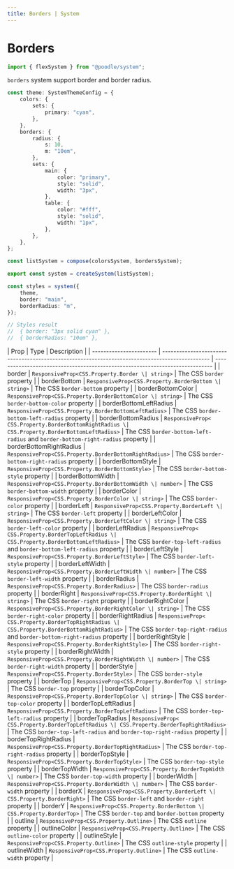 ```yaml
---
title: Borders | System
---
```


# Borders

```ts
import { flexSystem } from "@poodle/system";
```

`borders` system support border and border radius.

```ts
const theme: SystemThemeConfig = {
	colors: {
		sets: {
			primary: "cyan",
		},
	},
	borders: {
		radius: {
			s: 10,
			m: "10em",
		},
		sets: {
			main: {
				color: "primary",
				style: "solid",
				width: "3px",
			},
			table: {
				color: "#fff",
				style: "solid",
				width: "1px",
			},
		},
	},
};

const listSystem = compose(colorsSystem, bordersSystem);

export const system = createSystem(listSystem);

const styles = system({
	theme,
	border: "main",
	borderRadius: "m",
});

// Styles result
//  { border: "3px solid cyan" },
//  { borderRadius: "10em" },
```

[//]: # (GetSystemProps[==BordersProps,borders.ts==])
| Prop                    | Type                                                                                            | Description                                                                   |
| ----------------------- | ----------------------------------------------------------------------------------------------- | ----------------------------------------------------------------------------- |
| border                  | `ResponsiveProp<CSS.Property.Border \| string>`                                                 | The CSS `border` property                                                     |
| borderBottom            | `ResponsiveProp<CSS.Property.BorderBottom \| string>`                                           | The CSS `border-bottom` property                                              |
| borderBottomColor       | `ResponsiveProp<CSS.Property.BorderBottomColor \| string>`                                      | The CSS `border-bottom-color` property                                        |
| borderBottomLeftRadius  | `ResponsiveProp<CSS.Property.BorderBottomLeftRadius>`                                           | The CSS `border-bottom-left-radius` property                                  |
| borderBottomRadius      | `ResponsiveProp<  CSS.Property.BorderBottomRightRadius \| CSS.Property.BorderBottomLeftRadius>` | The CSS `border-bottom-left-radius` and `border-bottom-right-radius` property |
| borderBottomRightRadius | `ResponsiveProp<CSS.Property.BorderBottomRightRadius>`                                          | The CSS `border-bottom-right-radius` property                                 |
| borderBottomStyle       | `ResponsiveProp<CSS.Property.BorderBottomStyle>`                                                | The CSS `border-bottom-style` property                                        |
| borderBottomWidth       | `ResponsiveProp<CSS.Property.BorderBottomWidth \| number>`                                      | The CSS `border-bottom-width` property                                        |
| borderColor             | `ResponsiveProp<CSS.Property.BorderColor \| string>`                                            | The CSS `border-color` property                                               |
| borderLeft              | `ResponsiveProp<CSS.Property.BorderLeft \| string>`                                             | The CSS `border-left` property                                                |
| borderLeftColor         | `ResponsiveProp<CSS.Property.BorderLeftColor \| string>`                                        | The CSS `border-left-color` property                                          |
| borderLeftRadius        | `ResponsiveProp<  CSS.Property.BorderTopLeftRadius \| CSS.Property.BorderBottomLeftRadius>`     | The CSS `border-top-left-radius` and `border-bottom-left-radius` property     |
| borderLeftStyle         | `ResponsiveProp<CSS.Property.BorderLeftStyle>`                                                  | The CSS `border-left-style` property                                          |
| borderLeftWidth         | `ResponsiveProp<CSS.Property.BorderLeftWidth \| number>`                                        | The CSS `border-left-width` property                                          |
| borderRadius            | `ResponsiveProp<CSS.Property.BorderRadius>`                                                     | The CSS `border-radius` property                                              |
| borderRight             | `ResponsiveProp<CSS.Property.BorderRight \| string>`                                            | The CSS `border-right` property                                               |
| borderRightColor        | `ResponsiveProp<CSS.Property.BorderRightColor \| string>`                                       | The CSS `border-right-color` property                                         |
| borderRightRadius       | `ResponsiveProp<  CSS.Property.BorderTopRightRadius \| CSS.Property.BorderBottomRightRadius>`   | The CSS `border-top-right-radius` and `border-bottom-right-radius` property   |
| borderRightStyle        | `ResponsiveProp<CSS.Property.BorderRightStyle>`                                                 | The CSS `border-right-style` property                                         |
| borderRightWidth        | `ResponsiveProp<CSS.Property.BorderRightWidth \| number>`                                       | The CSS `border-right-width` property                                         |
| borderStyle             | `ResponsiveProp<CSS.Property.BorderStyle>`                                                      | The CSS `border-style` property                                               |
| borderTop               | `ResponsiveProp<CSS.Property.BorderTop \| string>`                                              | The CSS `border-top` property                                                 |
| borderTopColor          | `ResponsiveProp<CSS.Property.BorderTopColor \| string>`                                         | The CSS `border-top-color` property                                           |
| borderTopLeftRadius     | `ResponsiveProp<CSS.Property.BorderTopLeftRadius>`                                              | The CSS `border-top-left-radius` property                                     |
| borderTopRadius         | `ResponsiveProp<  CSS.Property.BorderTopLeftRadius \| CSS.Property.BorderTopRightRadius>`       | The CSS `border-top-left-radius` and `border-top-right-radius` property       |
| borderTopRightRadius    | `ResponsiveProp<CSS.Property.BorderTopRightRadius>`                                             | The CSS `border-top-right-radius` property                                    |
| borderTopStyle          | `ResponsiveProp<CSS.Property.BorderTopStyle>`                                                   | The CSS `border-top-style` property                                           |
| borderTopWidth          | `ResponsiveProp<CSS.Property.BorderTopWidth \| number>`                                         | The CSS `border-top-width` property                                           |
| borderWidth             | `ResponsiveProp<CSS.Property.BorderWidth \| number>`                                            | The CSS `border-width` property                                               |
| borderX                 | `ResponsiveProp<CSS.Property.BorderLeft \| CSS.Property.BorderRight>`                           | The CSS `border-left` and `border-right` property                             |
| borderY                 | `ResponsiveProp<CSS.Property.BorderBottom \| CSS.Property.BorderTop>`                           | The CSS `border-top` and `border-bottom` property                             |
| outline                 | `ResponsiveProp<CSS.Property.Outline>`                                                          | The CSS `outline` property                                                    |
| outlineColor            | `ResponsiveProp<CSS.Property.Outline>`                                                          | The CSS `outline-color` property                                              |
| outlineStyle            | `ResponsiveProp<CSS.Property.Outline>`                                                          | The CSS `outline-style` property                                              |
| outlineWidth            | `ResponsiveProp<CSS.Property.Outline>`                                                          | The CSS `outline-width` property                                              |
				

[//]: # (EndGetSystemProps)
